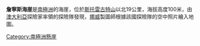 {{coord|66|42|S|55|29|E|source:GNIS|display=title}}

'''詹寧斯海崖'''是[[南極洲|南極洲]]的海崖，位於[[斯托雷古特山|斯托雷古特山]]以北19公里，海拔高度100米，由[[澳大利亞|澳大利亞]]探險家率領的探險隊發現，[[挪威|挪威]]製圖師根據該國探險隊的空中照片繪入地圖。

[[Category:南極洲懸崖|Category:南極洲懸崖]]


{{Antarctica-geo-stub}}